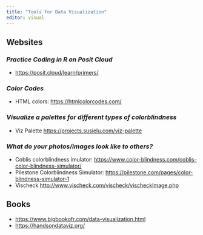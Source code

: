 ```yaml
---
title: "Tools for Data Visualization"
editor: visual
---
```



:::{#hero-heading}

:::

## **Websites**

### *Practice Coding in R on Posit Cloud*
- <https://posit.cloud/learn/primers/>


### *Color Codes*

- HTML colors: <https://htmlcolorcodes.com/>

### *Visualize a palettes for different types of colorblindness* 
- Viz Palette <https://projects.susielu.com/viz-palette>

### *What do your photos/images look like to others?*
- Coblis colorblindness imulator:  <https://www.color-blindness.com/coblis-color-blindness-simulator/>
- Pilestone Colorblindness Simulator: <https://pilestone.com/pages/color-blindness-simulator-1> 
- Vischeck <http://www.vischeck.com/vischeck/vischeckImage.php>


## **Books**

-   <https://www.bigbookofr.com/data-visualization.html>
-   <https://handsondataviz.org/>

